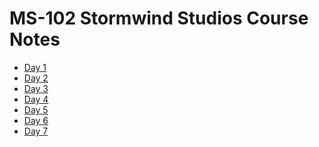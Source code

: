 # MS-102 Stormwind Studios Course Notes
* [Day 1](/posts/microsoft/ms-102/cert-notes/stormwind-studios/day1/1-ms-102-exam-and-cert)
* [Day 2](/posts/microsoft/ms-102/cert-notes/stormwind-studios/day2/1-powershell-tools-and-versions)
* [Day 3](/posts/microsoft/ms-102/cert-notes/stormwind-studios/day3/1-getting-started-with-your-tenant)
* [Day 4](/posts/microsoft/ms-102/cert-notes/stormwind-studios/day4/1-groups)
* [Day 5](/posts/microsoft/ms-102/cert-notes/stormwind-studios/day5/1-powershell-for-groups)
* [Day 6](/posts/microsoft/ms-102/cert-notes/stormwind-studios/day6/1-powershell-and-domains)
* [Day 7](/posts/microsoft/ms-102/cert-notes/stormwind-studios/day7/1-synchronized-identities)